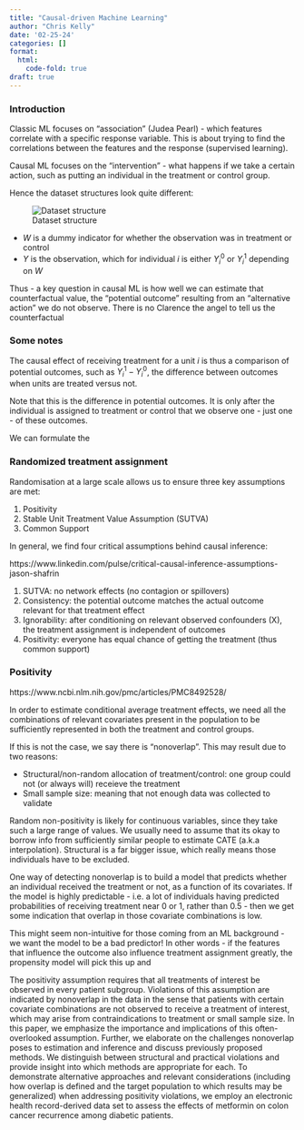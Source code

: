 ```yaml
---
title: "Causal-driven Machine Learning"
author: "Chris Kelly"
date: '02-25-24'
categories: []
format:
  html:
    code-fold: true
draft: true
---
```


### Introduction

Classic ML focuses on "association" (Judea Pearl)  - which features correlate with a specific response variable.
This is about trying to find the correlations between the features and the response (supervised learning).

Causal ML focuses on the "intervention" - what happens if we take a certain action, such as putting an individual in the treatment or control group.

Hence the dataset structures look quite different:

![Dataset structure](../images/causalml_datastructure.png)
 
* $W$ is a dummy indicator for whether the observation was in treatment or control
* $Y$ is the observation, which for individual $i$ is either $Y_i^0$ or $Y_i^1$ depending on $W$

Thus - a key question in causal ML is how well we can estimate that counterfactual value, the "potential outcome" resulting from an "alternative action" we do not observe. There is no Clarence the angel to tell us the counterfactual

### Some notes

The causal effect of receiving treatment for a unit $i$ is thus a comparison of potential outcomes, such as $Y_i^1 − Y_i^0$, the difference between outcomes when units are
treated versus not.

Note that this is the difference in potential outcomes. It is only after the individual is assigned to treatment or control that we observe one - just one - of these outcomes.

We can formulate the 

### Randomized treatment assignment

Randomisation at a large scale allows us to ensure three key assumptions are met:

1. Positivity
2. Stable Unit Treatment Value Assumption (SUTVA)
3. Common Support

In general, we find four critical assumptions behind causal inference:

https://www.linkedin.com/pulse/critical-causal-inference-assumptions-jason-shafrin


1. SUTVA: no network effects (no contagion or spillovers)
2. Consistency: the potential outcome matches the actual outcome relevant for that treatment effect
3. Ignorability: after conditioning on relevant observed confounders (X), the treatment assignment is independent of outcomes
4. Positivity: everyone has equal chance of getting the treatment (thus common support)


### Positivity

https://www.ncbi.nlm.nih.gov/pmc/articles/PMC8492528/

In order to estimate conditional average treatment effects, we need all the combinations of relevant covariates present in the population to be sufficiently represented in both the treatment and control groups.

If this is not the case, we say there is "nonoverlap". This may result due to two reasons:

* Structural/non-random allocation of treatment/control: one group could not (or always will) receieve the treatment
* Small sample size: meaning that not enough data was collected to validate

Random non-positivity is likely for continuous variables, since they take such a large range of values. We usually need to assume  that its okay to borrow info from sufficiently similar people to estimate CATE (a.k.a interpolation). Structural is a far bigger issue, which really means those individuals have to be excluded.

One way of detecting nonoverlap is to build a model that predicts whether an individual received the treatment or not, as a function of its covariates. If the model is highly predictable - i.e. a lot of individuals having predicted probabilities of receiving treatment near 0 or 1, rather than 0.5 - then we get some indication that overlap in those covariate combinations is low.

This might seem non-intuitive for those coming from an ML background - we want the model to be a bad predictor! In other words - if the features that influence the outcome also influence treatment assignment greatly, the propensity model will pick this up and 





The positivity assumption requires that all treatments of interest be observed in every patient subgroup. Violations of this assumption are indicated by nonoverlap in the data in the sense that patients with certain covariate combinations are not observed to receive a treatment of interest, which may arise from contraindications to treatment or small sample size. In this paper, we emphasize the importance and implications of this often-overlooked assumption. Further, we elaborate on the challenges nonoverlap poses to estimation and inference and discuss previously proposed methods. We distinguish between structural and practical violations and provide insight into which methods are appropriate for each. To demonstrate alternative approaches and relevant considerations (including how overlap is defined and the target population to which results may be generalized) when addressing positivity violations, we employ an electronic health record-derived data set to assess the effects of metformin on colon cancer recurrence among diabetic patients.

